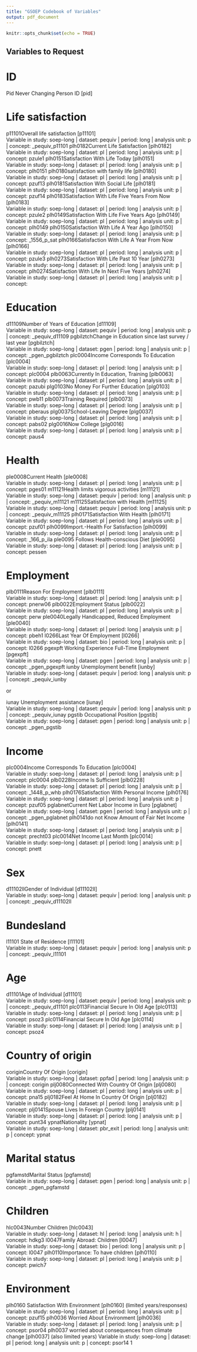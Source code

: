 ```yaml
---
title: "GSOEP Codebook of Variables"
output: pdf_document
---
```


```r
knitr::opts_chunk$set(echo = TRUE)
```

## Variables to Request



# ID
 Pid Never Changing Person ID [pid] 


# Life satisfaction
   p11101Overall life satisfaction [p11101]  
Variable in study: soep-long | dataset: pequiv | period: long | analysis unit: p | concept: _pequiv_p11101
   plh0182Current Life Satisfaction [plh0182]  
Variable in study: soep-long | dataset: pl | period: long | analysis unit: p | concept: pzule1
   plh0151Satisfaction With Life Today [plh0151]  
Variable in study: soep-long | dataset: pl | period: long | analysis unit: p | concept: plh0151
   plh0180satisfaction with family life [plh0180]  
Variable in study: soep-long | dataset: pl | period: long | analysis unit: p | concept: pzuf13
   plh0181Satisfaction With Social Life [plh0181]  
Variable in study: soep-long | dataset: pl | period: long | analysis unit: p | concept: pzuf14
   plh0183Satisfaction With Life Five Years From Now [plh0183]  
Variable in study: soep-long | dataset: pl | period: long | analysis unit: p | concept: pzule2
   plh0149Satisfaction With Life Five Years Ago [plh0149]  
Variable in study: soep-long | dataset: pl | period: long | analysis unit: p | concept: plh0149
   plh0150Satisfaction With Life A Year Ago [plh0150]  
Variable in study: soep-long | dataset: pl | period: long | analysis unit: p | concept: _1556_p_sat
   plh0166Satisfaction With Life A Year From Now [plh0166]  
Variable in study: soep-long | dataset: pl | period: long | analysis unit: p | concept: pzule3
   plh0273Satisfaction With Life Past 10 Year [plh0273]  
Variable in study: soep-long | dataset: pl | period: long | analysis unit: p | concept:
   plh0274Satisfaction With Life In Next Five Years [plh0274]  
Variable in study: soep-long | dataset: pl | period: long | analysis unit: p | concept:


# Education	
 d11109Number of Years of Education [d11109]  
Variable in study: soep-long | dataset: pequiv | period: long | analysis unit: p | concept: _pequiv_d11109
 pgbilztchChange in Education since last survey / last year [pgbilztch]  
Variable in study: soep-long | dataset: pgen | period: long | analysis unit: p | concept: _pgen_pgbilztch
   plc0004Income Corresponds To Education [plc0004]  
Variable in study: soep-long | dataset: pl | period: long | analysis unit: p | concept: plc0004
   plb0063Currently In Education, Training [plb0063]  
Variable in study: soep-long | dataset: pl | period: long | analysis unit: p | concept: pazubi
   plg0103No Money For Further Education [plg0103]  
Variable in study: soep-long | dataset: pl | period: long | analysis unit: p | concept: pwb11
   plb0073Training Required [plb0073]  
Variable in study: soep-long | dataset: pl | period: long | analysis unit: p | concept: pberaus
   plg0037School-Leaving Degree [plg0037]  
Variable in study: soep-long | dataset: pl | period: long | analysis unit: p | concept: pabs02
   plg0016Now College [plg0016]  
Variable in study: soep-long | dataset: pl | period: long | analysis unit: p | concept: paus4


# Health
   ple0008Current Health [ple0008]  
Variable in study: soep-long | dataset: pl | period: long | analysis unit: p | concept: pges01
   m11121Health limits vigorous activities [m11121]  
Variable in study: soep-long | dataset: pequiv | period: long | analysis unit: p | concept: _pequiv_m11121
   m11125Satisfaction with Health [m11125]  
Variable in study: soep-long | dataset: pequiv | period: long | analysis unit: p | concept: _pequiv_m11125
   plh0171Satisfaction With Health [plh0171]  
Variable in study: soep-long | dataset: pl | period: long | analysis unit: p | concept: pzuf01
   plh0099Import.-Health For Satisfaction [plh0099]  
Variable in study: soep-long | dataset: pl | period: long | analysis unit: p | concept: _166_p_ila
  ple0095 Follows Health-conscious Diet [ple0095]  
Variable in study: soep-long | dataset: pl | period: long | analysis unit: p | concept: pessen


# Employment
   plb0111Reason For Employment [plb0111]  
Variable in study: soep-long | dataset: pl | period: long | analysis unit: p | concept: pnerw06
 plb0022Employment Status [plb0022]  
Variable in study: soep-long | dataset: pl | period: long | analysis unit: p | concept: perw
   ple0040Legally Handicapped, Reduced Employment [ple0040]  
Variable in study: soep-long | dataset: pl | period: long | analysis unit: p | concept: pbeh1
   l0266Last Year Of Employment [l0266]  
Variable in study: soep-long | dataset: bio | period: long | analysis unit: p | concept: l0266
  pgexpft Working Experience Full-Time Employment [pgexpft]  
Variable in study: soep-long | dataset: pgen | period: long | analysis unit: p | concept: _pgen_pgexpft
  iunby Unemployment benefit [iunby]  
Variable in study: soep-long | dataset: pequiv | period: long | analysis unit: p | concept: _pequiv_iunby 

or

  iunay Unemployment assistance [iunay]  
Variable in study: soep-long | dataset: pequiv | period: long | analysis unit: p | concept: _pequiv_iunay
  pgstib Occupational Position [pgstib]  
Variable in study: soep-long | dataset: pgen | period: long | analysis unit: p | concept: _pgen_pgstib


# Income
   plc0004Income Corresponds To Education [plc0004]  
Variable in study: soep-long | dataset: pl | period: long | analysis unit: p | concept: plc0004
   plb0228Income Is Sufficient [plb0228]  
Variable in study: soep-long | dataset: pl | period: long | analysis unit: p | concept: _1448_p_whb
   plh0176Satisfaction With Personal Income [plh0176]  
Variable in study: soep-long | dataset: pl | period: long | analysis unit: p | concept: pzuf05
   pglabnetCurrent Net Labor Income in Euro [pglabnet]  
Variable in study: soep-long | dataset: pgen | period: long | analysis unit: p | concept: _pgen_pglabnet
   plh0141do not Know Amount of Fair Net Income [plh0141]  
Variable in study: soep-long | dataset: pl | period: long | analysis unit: p | concept: precht03
   plc0014Net Income Last Month [plc0014]  
Variable in study: soep-long | dataset: pl | period: long | analysis unit: p | concept: pnett


# Sex
   d11102llGender of Individual [d11102ll]  
Variable in study: soep-long | dataset: pequiv | period: long | analysis unit: p | concept: _pequiv_d11102ll


# Bundesland
l11101 State of Residence [l11101]  
Variable in study: soep-long | dataset: pequiv | period: long | analysis unit: p | concept: _pequiv_l11101


# Age
   d11101Age of Individual [d11101]  
Variable in study: soep-long | dataset: pequiv | period: long | analysis unit: p | concept: _pequiv_d11101
   plc0113Financial Secure In Old Age [plc0113]  
Variable in study: soep-long | dataset: pl | period: long | analysis unit: p | concept: psoz3
   plc0114Financial Secure In Old Age [plc0114]  
Variable in study: soep-long | dataset: pl | period: long | analysis unit: p | concept: psoz4


# Country of origin
   coriginCountry Of Origin [corigin]  
Variable in study: soep-long | dataset: ppfad | period: long | analysis unit: p | concept: corigin
   plj0080Connected With Country Of Origin [plj0080]  
Variable in study: soep-long | dataset: pl | period: long | analysis unit: p | concept: pna15
   plj0182Feel At Home In Country Of Origin [plj0182]  
Variable in study: soep-long | dataset: pl | period: long | analysis unit: p | concept:
   plj0141Spouse Lives In Foreign Country [plj0141]  
Variable in study: soep-long | dataset: pl | period: long | analysis unit: p | concept: punt34
   ypnatNationality [ypnat]  
Variable in study: soep-long | dataset: pbr_exit | period: long | analysis unit: p | concept: ypnat


# Marital status
   pgfamstdMarital Status [pgfamstd]  
Variable in study: soep-long | dataset: pgen | period: long | analysis unit: p | concept: _pgen_pgfamstd


# Children
   hlc0043Number Children [hlc0043]  
Variable in study: soep-long | dataset: hl | period: long | analysis unit: h | concept: hdkg3
   l0047Family Abroad: Children [l0047]  
Variable in study: soep-long | dataset: bio | period: long | analysis unit: p | concept: l0047
   plh0110Importance: To have children [plh0110]  
Variable in study: soep-long | dataset: pl | period: long | analysis unit: p | concept: pwich7


# Environment
plh0160 Satisfaction With Environment [plh0160]  	(limited years/responses) 
Variable in study: soep-long | dataset: pl | period: long | analysis unit: p | concept: pzuf15 
plh0036 Worried About Environment [plh0036]  
Variable in study: soep-long | dataset: pl | period: long | analysis unit: p | concept: psor04
plh0037 worried about consequences from climate change [plh0037] 	(also limited years) 
Variable in study: soep-long | dataset: pl | period: long | analysis unit: p | concept: psor14
1

